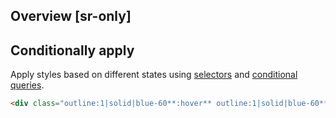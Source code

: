 ## Overview [sr-only]
<Overview/>

## Conditionally apply
Apply styles based on different states using [selectors](/docs/state-selectors) and [conditional queries](/docs/conditional-queries).
```html
<div class="outline:1|solid|blue-60**:hover** outline:1|solid|blue-60**@sm** outline:1|solid|blue-60**@dark** outline:1|solid|blue-60**@print**">…</div>
```

